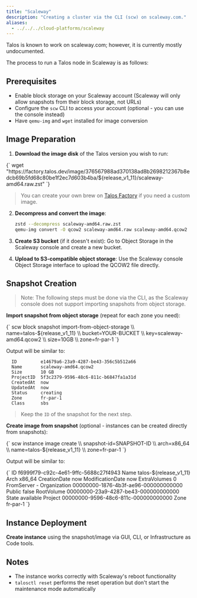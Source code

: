 ```yaml
---
title: "Scaleway"
description: "Creating a cluster via the CLI (scw) on scaleway.com."
aliases:
  - ../../../cloud-platforms/scaleway
---
```



Talos is known to work on scaleway.com; however, it is currently mostly undocumented.

The process to run a Talos node in Scaleway is as follows:

## Prerequisites

- Enable block storage on your Scaleway account (Scaleway will only allow snapshots from their block storage, not URLs)
- Configure the `scw` CLI to access your account (optional - you can use the console instead)
- Have `qemu-img` and `wget` installed for image conversion

## Image Preparation

1. **Download the image disk** of the Talos version you wish to run:

  <CodeBlock lang="sh">
    {`
   wget "https://factory.talos.dev/image/376567988ad370138ad8b2698212367b8edcb69b5fd68c80be1f2ec7d603b4ba/${release_v1_11}/scaleway-amd64.raw.zst"
   `}
   </CodeBlock>

   > You can create your own brew on [Talos Factory](https://factory.talos.dev) if you need a custom image.

2. **Decompress and convert the image**:

   ```bash
   zstd --decompress scaleway-amd64.raw.zst
   qemu-img convert -O qcow2 scaleway-amd64.raw scaleway-amd64.qcow2
   ```

3. **Create S3 bucket** (if it doesn't exist):
   Go to Object Storage in the Scaleway console and create a new bucket.

4. **Upload to S3-compatible object storage**:
   Use the Scaleway console Object Storage interface to upload the QCOW2 file directly.

## Snapshot Creation

> Note: The following steps must be done via the CLI, as the Scaleway console does not support importing snapshots from object storage.

**Import snapshot from object storage** (repeat for each zone you need):

  <CodeBlock lang="sh">
    {`
    scw block snapshot import-from-object-storage \\ 
      name=talos-${release_v1_11} \\ 
      bucket=YOUR-BUCKET \\ 
      key=scaleway-amd64.qcow2 \\ 
      size=10GB \\ 
      zone=fr-par-1
  `}
  </CodeBlock>

  Output will be similar to:

  ```text
    ID         e14679a6-23a9-4287-be43-356c5b512a66
    Name       scaleway-amd64.qcow2
    Size       10 GB
    ProjectID  5f3c2379-9596-48c6-811c-b6847fa1a31d
    CreatedAt  now
    UpdatedAt  now
    Status     creating
    Zone       fr-par-1
    Class      sbs
  ```

  > Keep the `ID` of the snapshot for the next step.

**Create image from snapshot** (optional - instances can be created directly from snapshots):

  <CodeBlock lang="sh">
    {`
   scw instance image create \\ 
     snapshot-id=SNAPSHOT-ID \\ 
     arch=x86_64 \\ 
     name=talos-${release_v1_11} \\ 
     zone=fr-par-1
  `}
  </CodeBlock>

  Output will be similar to:

  <CodeBlock lang="txt">
  {`
  ID                f6999f79-c92c-4e61-9ffc-5688c27f4943
  Name              talos-${release_v1_11}
  Arch              x86_64
  CreationDate      now
  ModificationDate  now
  ExtraVolumes      0
  FromServer        -
  Organization      00000000-1876-4b3f-ae96-000000000000
  Public            false
  RootVolume        00000000-23a9-4287-be43-000000000000
  State             available
  Project           00000000-9596-48c6-811c-000000000000
  Zone              fr-par-1
`}
  </CodeBlock>

## Instance Deployment

**Create instance** using the snapshot/image via GUI, CLI, or Infrastructure as Code tools.

## Notes

- The instance works correctly with Scaleway's reboot functionality
- `talosctl reset` performs the reset operation but don't start the maintenance mode automatically
